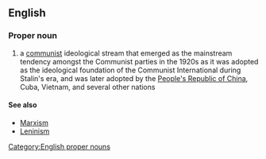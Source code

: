 ==English==

===Proper noun===
{{infl|en|proper noun}}

# a [[communist]] ideological stream that emerged as the mainstream tendency amongst the Communist parties in the 1920s as it was adopted as the ideological foundation of the Communist International during Stalin's era, and was later adopted by the [[People's Republic of China]], Cuba, Vietnam, and several other nations

====See also====
* [[Marxism]]
* [[Leninism]]

[[Category:English proper nouns]]